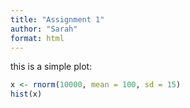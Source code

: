 ```yaml
---
title: "Assignment 1"
author: "Sarah"
format: html
---
```


this is a simple plot:

```r
x <- rnorm(10000, mean = 100, sd = 15)
hist(x)
```
